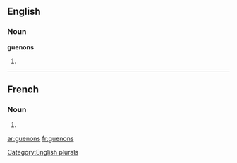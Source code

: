 ==English==

===Noun===
'''guenons'''

# {{plural of|[[guenon]]}}

[[Category:English plurals]]

----

==French==

===Noun===
{{fr-noun-form}} {{f|p}}

# {{plural of|[[guenon#French|guenon]]|lang=fr}}

[[ar:guenons]]
[[fr:guenons]]